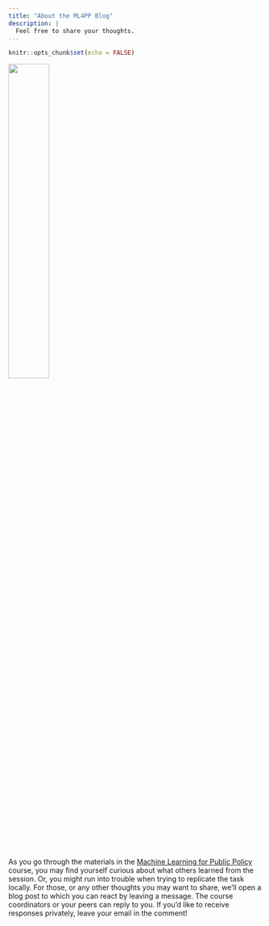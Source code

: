 ```yaml
---
title: "About the ML4PP Blog"
description: |
  Feel free to share your thoughts.
---
```


```r
knitr::opts_chunk$set(echo = FALSE)
```


![](images/ML4PP_blog_logo.png){width=40%}

As you go through the materials in the [Machine Learning for Public Policy](https://ml4publicpolicy.com) course, you may find yourself curious about what others learned from the session. Or, you might run into trouble when trying to replicate the task locally. For those, or any other thoughts you may want to share, we'll open a blog post to which you can react by leaving a message. The course coordinators or your peers can reply to you. If you'd like to receive responses privately, leave your email in the comment!

